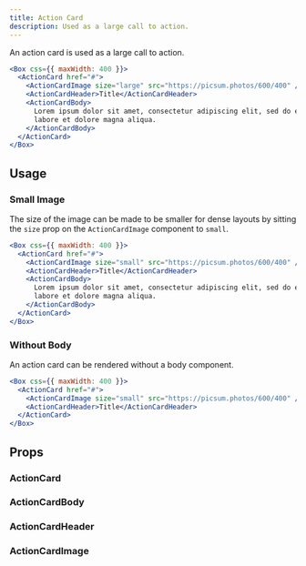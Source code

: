 ```yaml
---
title: Action Card
description: Used as a large call to action.
---
```


An action card is used as a large call to action.

```jsx live
<Box css={{ maxWidth: 400 }}>
  <ActionCard href="#">
    <ActionCardImage size="large" src="https://picsum.photos/600/400" />
    <ActionCardHeader>Title</ActionCardHeader>
    <ActionCardBody>
      Lorem ipsum dolor sit amet, consectetur adipiscing elit, sed do eiusmod tempor incididunt ut
      labore et dolore magna aliqua.
    </ActionCardBody>
  </ActionCard>
</Box>
```

## Usage

### Small Image

The size of the image can be made to be smaller for dense layouts by sitting the `size` prop on the
`ActionCardImage` component to `small`.

```jsx live
<Box css={{ maxWidth: 400 }}>
  <ActionCard href="#">
    <ActionCardImage size="small" src="https://picsum.photos/600/400" />
    <ActionCardHeader>Title</ActionCardHeader>
    <ActionCardBody>
      Lorem ipsum dolor sit amet, consectetur adipiscing elit, sed do eiusmod tempor incididunt ut
      labore et dolore magna aliqua.
    </ActionCardBody>
  </ActionCard>
</Box>
```

### Without Body

An action card can be rendered without a body component.

```jsx live
<Box css={{ maxWidth: 400 }}>
  <ActionCard href="#">
    <ActionCardImage size="small" src="https://picsum.photos/600/400" />
    <ActionCardHeader>Title</ActionCardHeader>
  </ActionCard>
</Box>
```

## Props

### ActionCard

<PropsTable component="ActionCard" />

### ActionCardBody

<PropsTable component="ActionCardBody" />

### ActionCardHeader

<PropsTable component="ActionCardHeader" />

### ActionCardImage

<PropsTable component="ActionCardImage" />
